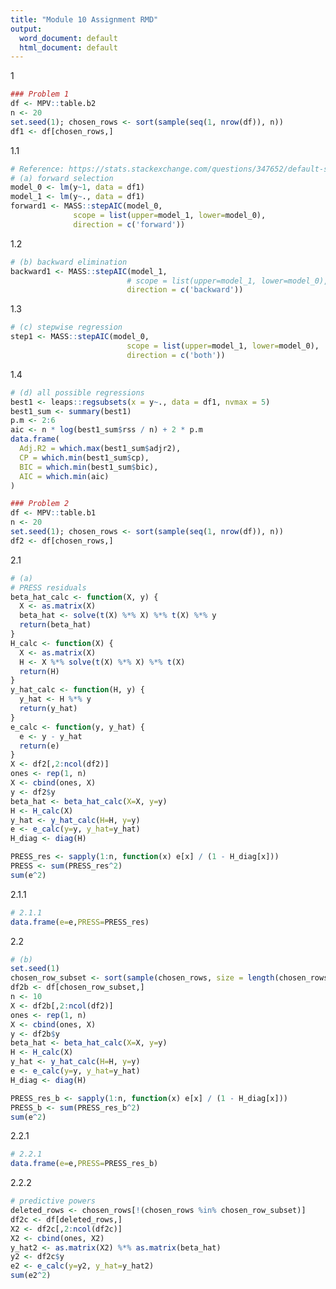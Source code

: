 ```yaml
---
title: "Module 10 Assignment RMD"
output:
  word_document: default
  html_document: default
---
```

1
```r
### Problem 1
df <- MPV::table.b2
n <- 20
set.seed(1); chosen_rows <- sort(sample(seq(1, nrow(df)), n))
df1 <- df[chosen_rows,]
```
1.1
```r
# Reference: https://stats.stackexchange.com/questions/347652/default-stepaic-in-r
# (a) forward selection
model_0 <- lm(y~1, data = df1)
model_1 <- lm(y~., data = df1)
forward1 <- MASS::stepAIC(model_0,
              scope = list(upper=model_1, lower=model_0),
              direction = c('forward'))
```
1.2
```r
# (b) backward elimination
backward1 <- MASS::stepAIC(model_1,
                          # scope = list(upper=model_1, lower=model_0),
                          direction = c('backward'))
```
1.3
```r
# (c) stepwise regression
step1 <- MASS::stepAIC(model_0,
                          scope = list(upper=model_1, lower=model_0),
                          direction = c('both'))
```
1.4
```r
# (d) all possible regressions
best1 <- leaps::regsubsets(x = y~., data = df1, nvmax = 5)
best1_sum <- summary(best1)
p.m <- 2:6
aic <- n * log(best1_sum$rss / n) + 2 * p.m
data.frame(
  Adj.R2 = which.max(best1_sum$adjr2),
  CP = which.min(best1_sum$cp),
  BIC = which.min(best1_sum$bic),
  AIC = which.min(aic)
)
```

```r
### Problem 2
df <- MPV::table.b1
n <- 20
set.seed(1); chosen_rows <- sort(sample(seq(1, nrow(df)), n))
df2 <- df[chosen_rows,]
```
2.1
```r
# (a)
# PRESS residuals
beta_hat_calc <- function(X, y) {
  X <- as.matrix(X)
  beta_hat <- solve(t(X) %*% X) %*% t(X) %*% y
  return(beta_hat)
}
H_calc <- function(X) {
  X <- as.matrix(X)
  H <- X %*% solve(t(X) %*% X) %*% t(X)
  return(H)
}
y_hat_calc <- function(H, y) {
  y_hat <- H %*% y
  return(y_hat)
}
e_calc <- function(y, y_hat) {
  e <- y - y_hat
  return(e)
}
X <- df2[,2:ncol(df2)]
ones <- rep(1, n)
X <- cbind(ones, X)
y <- df2$y
beta_hat <- beta_hat_calc(X=X, y=y)
H <- H_calc(X)
y_hat <- y_hat_calc(H=H, y=y)
e <- e_calc(y=y, y_hat=y_hat)
H_diag <- diag(H)

PRESS_res <- sapply(1:n, function(x) e[x] / (1 - H_diag[x]))
PRESS <- sum(PRESS_res^2)
sum(e^2)
```
2.1.1
```r
# 2.1.1
data.frame(e=e,PRESS=PRESS_res)
```

2.2
```r
# (b)
set.seed(1)
chosen_row_subset <- sort(sample(chosen_rows, size = length(chosen_rows)/2))
df2b <- df[chosen_row_subset,]
n <- 10
X <- df2b[,2:ncol(df2)]
ones <- rep(1, n)
X <- cbind(ones, X)
y <- df2b$y
beta_hat <- beta_hat_calc(X=X, y=y)
H <- H_calc(X)
y_hat <- y_hat_calc(H=H, y=y)
e <- e_calc(y=y, y_hat=y_hat)
H_diag <- diag(H)

PRESS_res_b <- sapply(1:n, function(x) e[x] / (1 - H_diag[x]))
PRESS_b <- sum(PRESS_res_b^2)
sum(e^2)
```
2.2.1
```r
# 2.2.1
data.frame(e=e,PRESS=PRESS_res_b)
```
2.2.2
```r
# predictive powers
deleted_rows <- chosen_rows[!(chosen_rows %in% chosen_row_subset)]
df2c <- df[deleted_rows,]
X2 <- df2c[,2:ncol(df2c)]
X2 <- cbind(ones, X2)
y_hat2 <- as.matrix(X2) %*% as.matrix(beta_hat)
y2 <- df2c$y
e2 <- e_calc(y=y2, y_hat=y_hat2)
sum(e2^2)
```